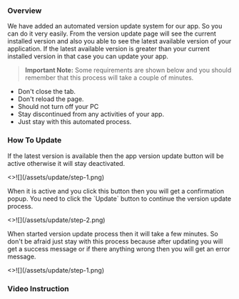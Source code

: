 
### Overview

<p className="mt-3 mb-5">
  We have added an automated version update system for our app. So you can do it
  very easily. From the version update page will see the current installed
  version and also you able to see the latest available version of your
  application. If the latest available version is greater than your current
  installed version in that case you can update your app.
</p>

> **Important Note:** Some requirements are shown below and you should remember that this process will take a couple of minutes.

- Don't close the tab.
- Don't reload the page.
- Should not turn off your PC
- Stay discontinued from any activities of your app.
- Just stay with this automated process.

### How To Update

<p className="mb-2">
  If the latest version is available then the app version update button will be
  active otherwise it will stay deactivated.
</p>
<Card image>
  <>![](/assets/update/step-1.png)</>
</Card>

<p className="my-2">
  When it is active and you click this button then you will get a confirmation
  popup. You need to click the `Update` button to continue the version update
  process.
</p>
<Card image>
  <>![](/assets/update/step-2.png)</>
</Card>

<p className="my-2">
  When started version update process then it will take a few minutes. So don't
  be afraid just stay with this process because after updating you will get a
  success message or if there anything wrong then you will get an error message.
</p>
<Card image>
  <>![](/assets/update/step-1.png)</>
</Card>

### Video Instruction
